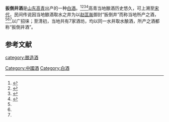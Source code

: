 {{Unreliable sources|time=2021-02-27T15:02:12+00:00}}
{{中国非物质文化遗产 
| 级别 = 省
|名称 = 扳倒井酒酿造技艺
|子项 = 
|图片 = 
|申报地区或单位 = [[高青|高青]]
|序号 = 284
|编号项目 = Ⅷ-57 
|登录时间 = 2009年
|备注 = 第二批省级非遗项目
|分类 = 传统技艺
|省区市 = 山东省
}}
'''扳倒井酒'''是[[山东|山东]][[高青|高青]]出产的一种[[中国烧酒|白酒]]。<ref name=js1>{{cite web|url=https://ishare.iask.sina.com.cn/f/32Gtq4w0pAt.html |title=扳倒井酒历史|language=Zh-hans|date=2018-01-18}}</ref><ref name=js2>{{cite web|url=https://www.sohu.com/a/241683563_100222150 |title=国井集团|language=Zh-hans|date=2018-07-17}}</ref><ref name=js3>{{cite web|url=http://sd.sina.com.cn/news/2019-12-13/detail-iihnzahi7306846.shtml |title=山东出产一白酒，获3次国际金奖|language=Zh-hans|date=2019-12-13}}</ref><ref name=js4>{{cite web|url=http://s.sdnews.com.cn/ppgs/201508/t20150803_1947899.html|title=“扳倒井洒”，国家地理标志产品保护的高青特产白酒|language=Zh-hans|date=2015-08-03|access-date=2021-02-27|archive-date=2015-09-12|archive-url=https://web.archive.org/web/20150912034556/http://s.sdnews.com.cn/ppgs/201508/t20150803_1947899.html|dead-url=no}}</ref>高青当地酿酒历史悠久，可上溯至[[宋代|宋代]]，民间传说因当地酿酒取水之井为以[[赵匡胤|赵匡胤]]御封“扳倒井”而称当地所产之酒，<ref name=js1/><ref name=js3/><ref name=js4/>以广招徕；至清初，当地共有7家酒坊，均以同一水井取水酿酒，所产之酒都称“扳倒井酒”。
==参考文献==
{{reflist}}
{{饮料小作品}}
{{中華酒文化}}

[[category:酿造酒|category:酿造酒]]
[[Category:中國酒|Category:中國酒]]
[[Category:白酒|Category:白酒]]